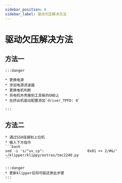 ```yaml
---
sidebar_position: 8
sidebar_label: 驱动欠压解决方法
---
```



# 驱动欠压解决方法

## 方法一

    :::danger

    * 更换电源
    * 添加电源滤波器
    * 更换电机判断
    * 将电机外壳接到工具板的GND上
    * 在挤出机驱动配置添加`driver_TPFD: 0`

    :::

## 方法二
    * 通过SSH连接到上位机
    * 输入下方指令
    ```bash
    sed -i 's/"uv_cp":                    0x01 << 2/#&/' ~/klipper/klippy/extras/tmc2240.py
    ```

    :::danger
    * 更新klipper后将可能还原此步骤
    :::
